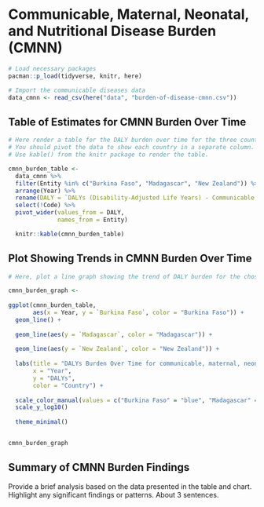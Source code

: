 # Communicable, Maternal, Neonatal, and Nutritional Disease Burden (CMNN)

```r
# Load necessary packages
pacman::p_load(tidyverse, knitr, here)

# Import the communicable diseases data
data_cmnn <- read_csv(here("data", "burden-of-disease-cmnn.csv"))
```

## Table of Estimates for CMNN Burden Over Time

```r
# Here render a table for the DALY burden over time for the three countries 
# You should pivot the data to show each country in a separate column.
# Use kable() from the knitr package to render the table.

cmnn_burden_table <- 
  data_cmnn %>% 
  filter(Entity %in% c("Burkina Faso", "Madagascar", "New Zealand")) %>%
  arrange(Year) %>% 
  rename(DALY = `DALYs (Disability-Adjusted Life Years) - Communicable, maternal, neonatal, and nutritional diseases - Sex: Both - Age: Age-standardized (Rate)`) %>% 
  select(!Code) %>% 
  pivot_wider(values_from = DALY, 
              names_from = Entity)

  knitr::kable(cmnn_burden_table)


```

## Plot Showing Trends in CMNN Burden Over Time

```r
# Here, plot a line graph showing the trend of DALY burden for the chosen countries over time. You can use ggplot2 to create this plot. Each country's line should be a different color.

cmnn_burden_graph <-
  
ggplot(cmnn_burden_table, 
       aes(x = Year, y = `Burkina Faso`, color = "Burkina Faso")) +
  geom_line() +
  
  geom_line(aes(y = `Madagascar`, color = "Madagascar")) +
  
  geom_line(aes(y = `New Zealand`, color = "New Zealand")) +
  
  labs(title = "DALYs Burden Over Time for communicable, maternal, neonatal, and nutritional diseases",
       x = "Year",
       y = "DALYs",
       color = "Country") +
  
  scale_color_manual(values = c("Burkina Faso" = "blue", "Madagascar" = "green", "New Zealand" = "red")) +
  scale_y_log10()
  
  theme_minimal()


cmnn_burden_graph

```

## Summary of CMNN Burden Findings

Provide a brief analysis based on the data presented in the table and chart. Highlight any significant findings or patterns. About 3 sentences.


